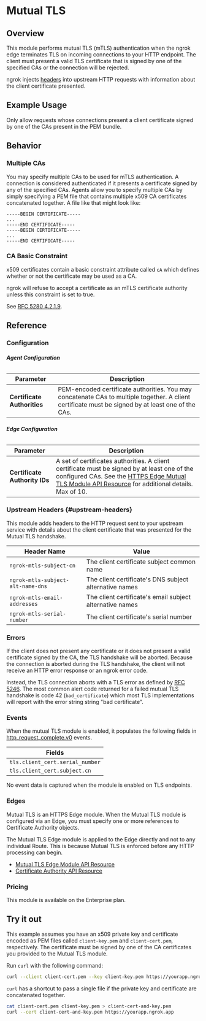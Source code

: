 
# Mutual TLS

## Overview

This module performs mutual TLS (mTLS) authentication when the ngrok edge terminates
TLS on incoming connections to your HTTP endpoint. The client must present a
valid TLS certificate that is signed by one of the specified CAs or the
connection will be rejected.

ngrok injects [headers](#upstream-headers) into upstream HTTP requests with
information about the client certificate presented.

## Example Usage

Only allow requests whose connections present a client certificate signed by
one of the CAs present in the PEM bundle.

<Tabs groupId="connectivity" queryString="cty">
	<TabItem value="agent-cli" label="Agent CLI" default>
		<AgentCliExample />
	</TabItem>
	<TabItem value="agent-config" label="Agent Config">
		<AgentConfigExample />
	</TabItem>
	<TabItem value="ssh" label="SSH">
		<SshExample />
	</TabItem>
	<TabItem value="go-sdk" label="Go">
		<GoSdkExample />
	</TabItem>
	<TabItem value="javascript-sdk" label="Javascript">
		<JavascriptSdkExample />
	</TabItem>
	<TabItem value="python-sdk" label="Python">
		<PythonSdkExample />
	</TabItem>
	<TabItem value="rust-sdk" label="Rust">
		<RustSdkExample />
	</TabItem>
	<TabItem value="k8s" label="Kubernetes Controller">
		<KubernetesExample />
	</TabItem>
</Tabs>

## Behavior

### Multiple CAs

You may specify multiple CAs to be used for mTLS authentication. A connection
is considered authenticated if it presents a certificate signed by any of the
specified CAs. Agents allow you to specify multiple CAs by simply specifying a
PEM file that contains multiple x509 CA certificates concatenated together. A
file like that might look like:

```pem
-----BEGIN CERTIFICATE-----
...
-----END CERTIFICATE-----
-----BEGIN CERTIFICATE-----
...
-----END CERTIFICATE-----
```

### CA Basic Constraint

x509 certificates contain a basic constraint attribute called `cA` which
defines whether or not the certificate may be used as a CA.

ngrok will refuse to accept a certificate as an mTLS certificate authority
unless this constraint is set to true.

See [RFC 5280 4.2.1.9](https://datatracker.ietf.org/doc/html/rfc5280#section-4.2.1.9).

## Reference

### Configuration

###### **Agent Configuration**

| Parameter                   | Description                                                                                                                                        |
| --------------------------- | -------------------------------------------------------------------------------------------------------------------------------------------------- |
| **Certificate Authorities** | PEM-encoded certificate authorities. You may concatenate CAs to multiple together. A client certificate must be signed by at least one of the CAs. |

###### **Edge Configuration**

| Parameter                     | Description                                                                                                                                                                                                                                        |
| ----------------------------- | -------------------------------------------------------------------------------------------------------------------------------------------------------------------------------------------------------------------------------------------------- |
| **Certificate Authority IDs** | A set of certificates authorities. A client certificate must be signed by at least one of the configured CAs. See the [HTTPS Edge Mutual TLS Module API Resource](/api/resources/https-edge-mutual-tls-module/) for additional details. Max of 10. |

### Upstream Headers {#upstream-headers}

This module adds headers to the HTTP request sent to your upstream service with
details about the client certificate that was presented for the Mutual TLS
handshake.

| Header Name                       | Value                                                    |
| --------------------------------- | -------------------------------------------------------- |
| `ngrok-mtls-subject-cn`           | The client certificate subject common name               |
| `ngrok-mtls-subject-alt-name-dns` | The client certificate's DNS subject alternative names   |
| `ngrok-mtls-email-addresses`      | The client certificate's email subject alternative names |
| `ngrok-mtls-serial-number`        | The client certificate's serial number                   |

### Errors

If the client does not present any certificate or it does not present a valid
certificate signed by the CA, the TLS handshake will be aborted. Because the
connection is aborted during the TLS handshake, the client will not receive an
HTTP error response or an ngrok error code.

Instead, the TLS connection aborts with a TLS error as defined by [RFC
5246](https://datatracker.ietf.org/doc/html/rfc5246#section-7.2). The most
common alert code returned for a failed mutual TLS handshake is code 42
(`bad_certificate`) which most TLS implementations will report with the error
string string "bad certificate".

### Events

When the mutual TLS module is enabled, it populates the following fields in
[http_request_complete.v0](/obs/reference/#http-request-complete) events.

| Fields                          |
| ------------------------------- |
| `tls.client_cert.serial_number` |
| `tls.client_cert.subject.cn`    |

No event data is captured when the module is enabled on TLS endpoints.

### Edges

Mutual TLS is an HTTPS Edge module. When the Mutual TLS module is configured
via an Edge, you must specify one or more references to Certificate Authority
objects.

The Mutual TLS Edge module is applied to the Edge directly and not to any
individual Route. This is because Mutual TLS is enforced before any HTTP
processing can begin.

- [Mutual TLS Edge Module API Resource](/api/resources/https-edge-mutual-tls-module/)
- [Certificate Authority API Resource](/api/resources/certificate-authorities/)

### Pricing

This module is available on the Enterprise plan.

## Try it out

This example assumes you have an x509 private key and certificate encoded as
PEM files called `client-key.pem` and `client-cert.pem`, respectively. The
certificate must be signed by one of the CA certificates you provided to the
Mutual TLS module.

Run `curl` with the following command:

```bash
curl --client client-cert.pem --key client-key.pem https://yourapp.ngrok.app
```

`curl` has a shortcut to pass a single file if the private key and certificate
are concatenated together.

```bash
cat client-cert.pem client-key.pem > client-cert-and-key.pem
curl --cert client-cert-and-key.pem https://yourapp.ngrok.app
```
